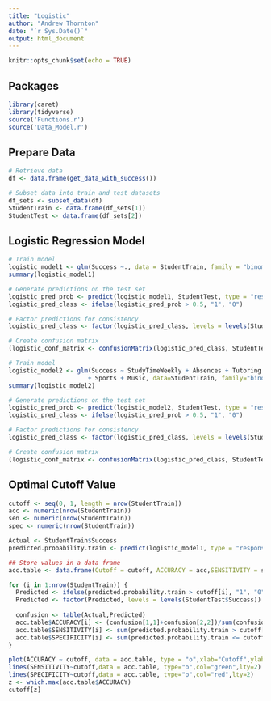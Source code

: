 ```yaml
---
title: "Logistic"
author: "Andrew Thornton"
date: "`r Sys.Date()`"
output: html_document
---
```


```r
knitr::opts_chunk$set(echo = TRUE)
```

## Packages
```r
library(caret)
library(tidyverse)
source('Functions.r')
source('Data_Model.r')
```

## Prepare Data
```r
# Retrieve data
df <- data.frame(get_data_with_success())

# Subset data into train and test datasets
df_sets <- subset_data(df)
StudentTrain <- data.frame(df_sets[1])
StudentTest <- data.frame(df_sets[2])
```

## Logistic Regression Model
```r
# Train model
logistic_model1 <- glm(Success ~., data = StudentTrain, family = "binomial")
summary(logistic_model1)

# Generate predictions on the test set
logistic_pred_prob <- predict(logistic_model1, StudentTest, type = "response")
logistic_pred_class <- ifelse(logistic_pred_prob > 0.5, "1", "0") 

# Factor predictions for consistency
logistic_pred_class <- factor(logistic_pred_class, levels = levels(StudentTest$Success))

# Create confusion matrix
(logistic_conf_matrix <- confusionMatrix(logistic_pred_class, StudentTest$Success))
```

```r
# Train model
logistic_model2 <- glm(Success ~ StudyTimeWeekly + Absences + Tutoring + ParentalSupport
                      + Sports + Music, data=StudentTrain, family="binomial")
summary(logistic_model2)

# Generate predictions on the test set
logistic_pred_prob <- predict(logistic_model2, StudentTest, type = "response")
logistic_pred_class <- ifelse(logistic_pred_prob > 0.5, "1", "0") 

# Factor predictions for consistency
logistic_pred_class <- factor(logistic_pred_class, levels = levels(StudentTest$Success))

# Create confusion matrix
(logistic_conf_matrix <- confusionMatrix(logistic_pred_class, StudentTest$Success))
```
## Optimal Cutoff Value
```r
cutoff <- seq(0, 1, length = nrow(StudentTrain))
acc <- numeric(nrow(StudentTrain))
sen <- numeric(nrow(StudentTrain))
spec <- numeric(nrow(StudentTrain))

Actual <- StudentTrain$Success
predicted.probability.train <- predict(logistic_model1, type = "response") 

## Store values in a data frame
acc.table <- data.frame(Cutoff = cutoff, ACCURACY = acc,SENSITIVITY = sen, SPECIFICITY = spec)

for (i in 1:nrow(StudentTrain)) {
  Predicted <- ifelse(predicted.probability.train > cutoff[i], "1", "0") 
  Predicted <- factor(Predicted, levels = levels(StudentTest$Success))
  
  confusion <- table(Actual,Predicted)
  acc.table$ACCURACY[i] <- (confusion[1,1]+confusion[2,2])/sum(confusion)
  acc.table$SENSITIVITY[i] <- sum(predicted.probability.train > cutoff[i] & Actual == "1")/sum(Actual == "1")
  acc.table$SPECIFICITY[i] <- sum(predicted.probability.train <= cutoff[i] & Actual == "0")/sum(Actual == "0")
}

plot(ACCURACY ~ cutoff, data = acc.table, type = "o",xlab="Cutoff",ylab="Accuracy",col="blue",lty=2, ylim=c(0,1))
lines(SENSITIVITY~cutoff,data = acc.table, type="o",col="green",lty=2)
lines(SPECIFICITY~cutoff,data = acc.table, type="o",col="red",lty=2)
z <- which.max(acc.table$ACCURACY)
cutoff[z]
```